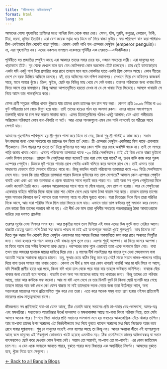 ```yaml
---
title: "জীবজগতে অভিভাবকত্ব"
format: html
lang: bn
---
```

  
আমাদের পোষা গৃহপালিত প্রাণিদের মধ্যে পাখিরা ডিম থেকে বাচ্চা দেয়। যেমন, হাঁস, মুরগি, কবুতর, কোয়েল, টার্কি, টিয়া, ময়না, মুনিয়া ইত্যাদি। এরা বেশ কয়েক সপ্তাহ ধরে ডিমে তা' দিয়ে বাচ্চা ফুটায়। বন্য পরিবেশে বাস করা পাখিরাও ঠিক একইভাবে ডিম থেকেই বাচ্চা ফুটায়। এরকম একটি পাখি হল এম্পেরর পেঙ্গুইন (emperor penguin)। না, এরা গৃহপালিত নয়। এদের একমাত্র বাসস্থান একেবারে পৃথিবীর এক মেরুতে—এন্টার্কটিকায়।   

পৃথিবীতে যত প্রজাতির পেঙ্গুইন আছে এরা আকারে তাদের সবার চেয়ে বড়, ওজনে সবচেয়ে ভারী। এরা মানুষের মত খাড়াভাবে হাঁটে। দূর থেকে দেখলে মনে হবে যেন কোটপরুয়া কোন ভদ্রলোক হেঁটে চলেছেন। তার ছোট ডানাজোড়ার একটা যদি একটু পাশ দিয়ে প্রসারিত করে রাখে তাহলে মনে হবে লোকটার হাতে একটা ব্রিফ কেসও আছে। কোন শীতের দেশে সে বরফ ডিঙ্গিয়ে অফিসে চলেছে। হ্যাঁ, তার অফিসের নাম দক্ষিণ মহাসাগর। সেখানে গিয়ে সে অফিসের কাজকর্ম সারে, মানে আহার খুঁজে। ক্রিল, স্কুইড, ছোট বড় বিভিন্ন মাছ খেয়ে সে পেট ভরায়। তারপর পরিবারের জন্য খাবার নিয়ে ফিরে আসে তার বাসস্থানে। কিন্তু আমরা আপাতদৃষ্টিতে হয়তো দেখব না যে সে খাবার নিয়ে ফিরেছে। আসলে খাবারটা সে নিয়ে আসে তার পাকস্থলিতে করে। 

যেসব প্রাণী সমুদ্রের গভীরে খাবার খুঁজতে যায় তাদের প্রথম চ্যালেঞ্জ হল চাপ সহ্য করা। কেননা প্রতি ১০.০৬ মিটার বা ৩৩ ফুট গভীরতায় চাপ বেড়ে দ্বিগুণ হয়ে যায়। তাই তাদের হাড়ের গঠন হয় আলাদা রকম। এদের হাড়ের সংযোগস্থলে তরুনাস্থি থাকে যা চাপ সহ্য করতে সাহায্য করে। এদের হিমোগ্লোবিনের গঠনও একটু আলাদা; যেন এতো গভীরতায় অক্সিজেন পরিবহণে কোন বাধা-বিপত্তি না ঘটে। আর এদের পালকগুলো এমন যেন পানি লাগলেই তা শরীরের সাথে লেপটে যায়।

আমাদের গৃহপালিত পাখিগুলো হয় স্ত্রী-পুরুষ পালা করে ডিমে তা দেয়, কিংবা শুধু স্ত্রী পাখিই এ কাজ করে। সন্তান উৎপাদনের জন্য এদের সবচেয়ে বড় চ্যালেঞ্জ হল ডিমে তা' দেয়া। স্ত্রী এম্পেরর পেঙ্গুইন একটিমাত্র ডিম পাড়ে একেবারে শীতকালে। ডিম পাড়ার পর তাতে তা' দিয়ে ফুটানোর মত আর কোন শক্তি তার দেহে অবশিষ্ট থাকে না। তাই সে সাগরে পাড়ি জমায় খাবার খেতে। এসময় পরিবেশের তাপমাত্রা থাকে -২০ ডিগ্রি সেলসিয়াস। তাই এই ডিম থেকে বাচ্চা ফুটানো একটা বিশাল চ্যালেঞ্জ। তাহলে কি পেঙ্গুইনের বাচ্চা হবেনা? তার ধারা শেষ হয়ে যাবে? না, তখন বাকি কাজ করে পুরুষ এম্পেরর পেঙ্গুইন। ডিমকে দুই পায়ের পাতায় রেখে পেটের একটা থলিতে করে আগলে রাখে সে। তাই এসময় তারা সাধারণত যেভাবে হাঁটে সেভাবে হাঁটতেও পারে না। কিন্তু কয়দিন পরেই পরিবেশের তাপমাত্রা কমে -৬০ ডিগ্রি সেলসিয়াসে নেমে যায়। তখন কি তার শরীরের তাপমাত্রা পারবে ডিমকে ফুটানোর মত তাপ যোগাতে? আসলে কোন এম্পেরর পেঙ্গুইন বাবাই একা একা এত কম তাপমাত্রা ও প্রচন্ড বাতাসের সাথে লড়াই করে পারত না। তাই অন্য সব পুরুষ পেঙ্গুইনেরা মিলে একটা কলোনি তৈরি করে। একজন আরেকজনের সাথে গায়ে গা ঘেঁষে দাড়ায়, যেন তাপ না হারায়। আর যে পেঙ্গুইনেরা একেবারে বাহিরে পরিধির দিকে থাকে তারা শত মেইল বেগে ধেয়ে আসা ঠান্ডা বাতাস সহ্য করে। তাহলে তাদের তাপের সুষম সমাধান কিভাবে হল? আসলে তারা সবসময় গায়ে গা ঘেঁষে ঘুরতে থাকে। যারা ভিতরের দিকে ছিল তারা পরিধির দিকে আসে, আর যারা পরিধির দিকে ছিল তারা ভিতরে চলে যায়। এভাবে তারা তাপ বণ্টনের সুষ্ঠু সমাধান করে ফেলে। যেন কারো ডিম তাপের অভাবে নষ্ট না হয়। এই দীর্ঘ এক মাস তারা পৃথিবীর সবচেয়ে অন্ধকারাচ্ছন্ন ঠান্ডা আবহাওয়াকে হারিয়ে দেয় দলগত প্রচেষ্টায়।  

তারপর সূর্যের দেখা মিলবার সময় হয়। আর প্রকৃতির সাথে তাল মিলিয়ে এই সময় এদের ডিম ফুটে বাচ্চা বেরিয়ে আসে। বাচ্চাটা যেহেতু অতো বেশি ঠান্ডা সহ্য করতে পারবে না তাই এই যথোপযুক্ত সময়টা খুবই গুরুত্বপূর্ণ। আর ডিমকে তা' দিতে শুরু করার দিন থেকেই পিতা পেঙ্গুইন একবেলার মাত্র আহার নিজের পাকস্থলিতে জমা করে রাখে অনাগত শিশুটির জন্য। বাচ্চা হওয়ার পর পরম আদরে সেটা বাচ্চার মুখে তুলে দেয়। এরপর শুধুই অপেক্ষা। মা ফিরে আসার অপেক্ষা। মা ফিরে আসে তার সঙ্গীর উদ্দেশ্যে ডাক ছেড়ে। পরস্পরের ডাক শুনে এভাবেই তারা একে অপরকে চিনে নেয়। বাবা তখন তার আদরের ছানাকে মায়ের দায়িত্বে দিয়ে দেয়। ৪ মাসের দীর্ঘ লড়াইয়ের পর বাচ্চার মুখ দেখা স্নেহবাৎসল বাবা অতোটা সহজে সন্তানকে ছাড়তে চায়না। তবু, ক্ষুধার চেয়ে কঠিন কিছু মনে হয় নেই! মাকে সন্তান লালন-পালনের দায়িত্ব দিয়ে বাবা তখন সাগরে যায় খাবার খেতে। কেননা সে দীর্ঘ ৪ মাস ধরে কোন খাবারই খায়নি! আর মা যদি ফিরে না আসে, যদি শিকারী প্রাণীর হাতে ধরা পড়ে, কিংবা যদি খাড়া ঢাল থেকে পড়ে মারা যায় তাহলে ভবিষ্যত অনিশ্চিত। বাবাকে বেঁচে থাকার জন্য যেতেই হবে সাগরে। বাচ্চাটা তখন অন্য সব মায়েদের কাছে যায় খাবারের জন্য। কিন্তু তাদের তো পরিবার আছে, তারা আর কাউকে সহ্য করেনা। আর মা যদি এসে দেখে যে তার ডিমটি ফু্টে নি কিংবা ছোট্ট ছানাটি মরে গেছে তাহলে মায়ের আর কষ্ট দেখে কে! যেসব বাচ্চার মা নাই তাদেরকে দত্তক নেয়ার জন্য তারা উঠেপড়ে লাগে, অন্য সন্তানহারা মায়েদের সাথে প্রতিযোগিতা শুরু করে দেয় তারা। এতে করে অনেক সময় বাচ্চা প্রাণ হারায় ওইসব প্রতিযোগী মায়েদের প্রচণ্ড মাতৃত্ববোধের চাপে।  

জীবজগতে সব প্রাণিদেরই বাবা-মা যেমন আছে, ঠিক তেমনি আছে সন্তানের প্রতি মা-বাবার স্নেহ-ভালবাসা, আদর-যত্ন এবং মঙ্গলচিন্তা। সন্তানেরও আত্মচিন্তার উর্ধ্বে ভালবাসা ও মঙ্গলাকাঙ্ক্ষা আছে মা-বাবা কিংবা পরিবার নিয়ে, তবে সেটা আসবে অনেক পরে। শৈশবে পিতা-মাতার প্রতি সন্তানের ভালবাসা মনে হয় সবচেয়ে আত্মকেন্দ্রিক--বেঁচে থাকার তাগিদে। আর মা-বাবা তাদের উপর সন্তানের এই নির্ভরশীলতার মধ্য দিয়ে বুনতে থাকেন সন্তানের মধ্য দিয়ে নিজেকে অমর করে রেখে যাবার সুপ্তবাসনা। শুধু যে মানুষের মধ্যেই এসব ব্যাপার আছে তা কিন্তু নয়। আবার অন্যান্য জীবে এই ব্যাপারগুলো আছে বলে মানুষের এই দিকগুলো কোনভাবে খাটো হয়েছে এমনটাও নয়। ঠিক তেমনিভাবে তাদের অভিভাবকত্ব বা সন্তান বাৎসল্যকেও ছোট করে দেখবার কোন উপায় নেই। সন্তান তো সন্তানই, মা-বাবা তো মা-বাবাই। এর কোন জাতিভেদ চলে না। এ যেন একে অপরকে জানতে পারার, বুঝতে পারার জন্য বিধাতার এক অন্তর্নিহিত নিদর্শন। আমাদের বুঝতে হবে, খুঁজে নিতে হবে সেগুলো।।
  
[← Back to all Bangla Blogs](index.qmd)